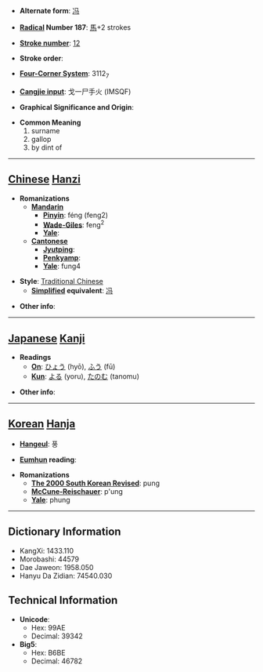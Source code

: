 * '''Alternate form''': [[冯]]

* '''[[Wiktionary:Chinese radical index| Radical]] Number 187''': [[Wiktionary:Chinese radical index 馬|馬]]+2 strokes

* '''[[Wiktionary:Chinese total strokes index|Stroke number]]''': [[Wiktionary:Chinese total strokes index 12|12]]

* '''Stroke order''': 

* '''[[Wiktionary:Chinese four corner index|Four-Corner System]]''': 3112<sub>7</sub>

* '''[[Wiktionary:Chinese Cangjie index|Cangjie input]]''': 戈一尸手火 (IMSQF)

* '''Graphical Significance and Origin''': 

* '''Common Meaning'''
*#surname
*# gallop
*# by dint of


----

== [[Chinese]] [[Hanzi]] ==

* '''Romanizations'''
** '''[[Mandarin]]'''
*** '''[[Pinyin]]''': féng (feng2)
*** '''[[Wade-Giles]]''': feng<sup>2</sup>
*** '''[[Yale]]''': 
** '''[[Cantonese]]'''
*** '''[[Jyutping]]''':
*** '''[[Penkyamp]]''': 
*** '''[[Yale]]''': fung4

* '''Style''': [[Traditional Chinese]] 
** '''[[Simplified Chinese|Simplified]] equivalent''': [[冯]]

* '''Other info''': 

----

== [[Japanese]] [[Kanji]] ==

* '''Readings'''
** '''[[On]]''': [[ひょう]] (hyō), [[ふう]] (fū)
** '''[[Kun]]''': [[よる]] (yoru), [[たのむ]] (tanomu)

* '''Other info''':  

----

== [[Korean]] [[Hanja]] ==

* '''[[Hangeul]]''': 풍

* '''[[Eumhun]] reading''': 

* '''Romanizations'''
** '''[[The 2000 South Korean Revised Romanization|The 2000 South Korean Revised]]''': pung
** '''[[McCune-Reischauer]]''': p'ung
** '''[[Yale]]''': phung

----

== Dictionary Information ==

* KangXi: 1433.110
* Morobashi: 44579
* Dae Jaweon: 1958.050
* Hanyu Da Zidian: 74540.030

== Technical Information ==

* '''Unicode''':
** Hex: 99AE
** Decimal: 39342
* '''Big5''':
** Hex: B6BE
** Decimal: 46782